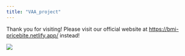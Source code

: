 ```yaml
---
title: "VAA_project"
---
```


Thank you for visiting! Please visit our official website at [https://bmi-pricebite.netlify.app/](#0) instead!

![](image/screen.png)
